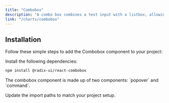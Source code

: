 ```yaml
---
title: "Combobox"
description: "A combo box combines a text input with a listbox, allowing users to filter options to match what they're looking for."
link: "/charts/combobox"
---
```


<ComponentPreview name="combobox-demo" />

## Installation

Follow these simple steps to add the Combobox component to your project:

<Steps>

<Step>Install the following dependencies:</Step>

```bash
npm install @radix-ui/react-combobox
```

<Step>
    The combobox component is made up of two components: `popover` and
    `command`.
</Step>

<CollapsibleSource name="popover" path="components/ui/popover.tsx" />

<CollapsibleSource name="command" path="components/ui/commadn.tsx" />

<Step>Update the import paths to match your project setup.</Step>

</Steps>
